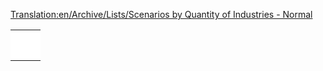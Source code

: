 [[Translation:en/Archive/Lists/Scenarios by Quantity of Industries - Normal]]
{{en/scenarios by quantity of industries}}

{|
|-
|style="border:none;background:white"|
{{en/Scenario/Islands}}

|style="border:none;background:white"|
{{en/Scenario/Snowy Highlands}}

|style="border:none;background:white"|
{{en/Scenario/The Isles}}

|-
|style="border:none;background:white"|
{{en/Scenario/Tropical River}}

|style="border:none;background:white"|
{{en/Scenario/Florida}}

|style="border:none;background:white"|
{{en/Scenario/Kloof}}

|-
|style="border:none;background:white"|
{{en/Scenario/Land of Floods}}

|style="border:none;background:white"|
{{en/Scenario/A Mars Odyssey}}

|style="border:none;background:white"|
{{en/Scenario/Denmark}}

|-
|style="border:none;background:white"|
{{en/Scenario/Alexander to Karthoum}}

|style="border:none;background:white"|
{{en/Scenario/Climb up the Mountains}}

|style="border:none;background:white"|
{{en/Scenario/(Don't) Hurt Your Eyes ;-)}}

|-
|style="border:none;background:white"|
{{en/Scenario/Desert Tracking}}

|style="border:none;background:white"|
{{en/Scenario/Super Britania}}

|style="border:none;background:white"|
{{en/Scenario/Toy Train}}

|-
|style="border:none;background:white"|
{{en/Scenario/Malta}}

|style="border:none;background:white"|
{{en/Scenario/CarstsWorldScenario}}

|style="border:none;background:white"|
{{en/Scenario/Cuba}}

|-
|style="border:none;background:white"|
{{en/Scenario/Whistler}}

|style="border:none;background:white"|
{{en/Scenario/Flevoland}}

|style="border:none;background:white"|
{{en/Scenario/Elephant}}

|-
|style="border:none;background:white"|
{{en/Scenario/South West France}}

|style="border:none;background:white"|
{{en/Scenario/Fractal Landscape}}

|style="border:none;background:white"|
{{en/Scenario/Colorado}}

|}